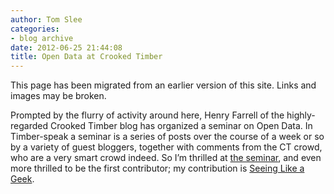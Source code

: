 ```yaml
---
author: Tom Slee
categories:
- blog archive
date: 2012-06-25 21:44:08
title: Open Data at Crooked Timber
---
```


::: {.callout-note}

This page has been migrated from an earlier version of this site. 
Links and images may be broken.

:::



				

Prompted by the flurry of activity around here, Henry Farrell of the highly-regarded Crooked Timber blog has organized a seminar on Open Data. In Timber-speak a seminar is a series of posts over the course of a week or so by a variety of guest bloggers, together with comments from the CT crowd, who are a very smart crowd indeed. So I'm thrilled at [the seminar](http://crookedtimber.org/2012/06/25/open-data-seminar/), and even more thrilled to be the first contributor; my contribution is [Seeing Like a Geek](http://crookedtimber.org/2012/06/25/seeing-like-a-geek/).


		
